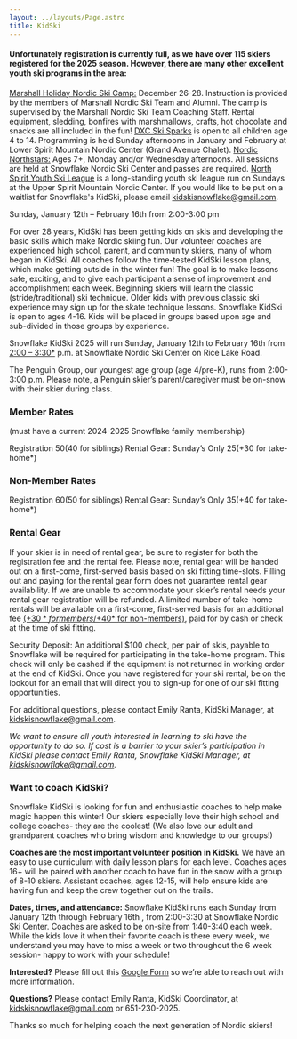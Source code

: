 ```yaml
---
layout: ../layouts/Page.astro
title: KidSki
---
```



#### Unfortunately registration is currently full, as we have over 115 skiers registered for the 2025 season. However, there are many other excellent youth ski programs in the area:
[Marshall Holiday Nordic Ski Camp:](https://events.veracross.com/marshall/15-skicamp2024) December 26-28. Instruction is provided by the members of Marshall Nordic Ski Team and Alumni. The camp is supervised by the Marshall Nordic Ski Team Coaching Staff. Rental equipment, sledding, bonfires with marshmallows, crafts, hot chocolate and snacks are all included in the fun!
[DXC Ski Sparks](https://www.duluthxc.com/dxcskisparks) is open to all children age 4 to 14. Programming is held Sunday afternoons in January and February at Lower Spirit Mountain Nordic Center (Grand Avenue Chalet).
[Nordic Northstars:](https://nordicnorthstars.com/youth-programs) Ages 7+, Monday and/or Wednesday afternoons. All sessions are held at Snowflake Nordic Ski Center and passes are required.
[North Spirit Youth Ski League](https://www.duluthxc.com/other-local-programs) is a long-standing youth ski league run on Sundays at the Upper Spirit Mountain Nordic Center. 
If you would like to be put on a waitlist for Snowflake's KidSki, please email kidskisnowflake@gmail.com.

Sunday, January 12th – February 16th from 2:00-3:00 pm

For over 28 years, KidSki has been getting kids on skis and developing the basic skills which make Nordic skiing fun.
Our volunteer coaches are experienced high school, parent, and community skiers, many of whom began in KidSki.
All coaches follow the time-tested KidSki lesson plans, which make getting outside in the winter fun!
The goal is to make lessons safe, exciting, and to give each participant a sense of improvement and accomplishment each week.
Beginning skiers will learn the classic (stride/traditional) ski technique.
Older kids with previous classic ski experience may sign up for the skate technique lessons.
Snowflake KidSki is open to ages 4-16.
Kids will be placed in groups based upon age and sub-divided in those groups by experience.

Snowflake KidSki 2025 will run Sunday, January 12th to February 16th from [2:00 – 3:30*](#penguin) p.m. at Snowflake Nordic Ski Center on Rice Lake Road.

<Note type="note" marker="*" id="penguin">The Penguin Group, our youngest age group (age 4/pre-K), runs from 2:00-3:00 p.m. Please note, a Penguin skier’s parent/caregiver must be on-snow with their skier during class.</Note>

### Member Rates

(must have a current 2024-2025 Snowflake family membership)

Registration $50 ($40 for siblings)
Rental Gear: Sunday’s Only $25 (+$30 for take-home\*)

### Non-Member Rates

Registration $60 ($50 for siblings)
Rental Gear: Sunday’s Only $35 (+$40 for take-home\*)

### Rental Gear

If your skier is in need of rental gear, be sure to register for both the registration fee and the rental fee.
Please note, rental gear will be handed out on a first-come, first-served basis based on ski fitting time-slots.
Filling out and paying for the rental gear form does not guarantee rental gear availability.
If we are unable to accommodate your skier’s rental needs your rental gear registration will be refunded.
A limited number of take-home rentals will be available on a first-come, first-served basis for an additional fee [(+$30* for members/+$40* for non-members)](#security-deposit), paid for by cash or check at the time of ski fitting.

<Note type="info" marker="*" id="security-deposit">Security Deposit: An additional $100 check, per pair of skis, payable to Snowflake will be required for participating in the take-home program. This check will only be cashed if the equipment is not returned in working order at the end of KidSki.</Note>
Once you have registered for your ski rental, be on the lookout for an email that will direct you to sign-up for one of our ski fitting opportunities.

For additional questions, please contact Emily Ranta, KidSki Manager, at kidskisnowflake@gmail.com.

_We want to ensure all youth interested in learning to ski have the opportunity to do so. If cost is a barrier to your skier’s participation in KidSki please contact Emily Ranta, Snowflake KidSki Manager, at kidskisnowflake@gmail.com._

### Want to coach KidSki? 
Snowflake KidSki is looking for fun and enthusiastic coaches to help make magic happen this winter! Our skiers especially love their high school and college coaches- they are the coolest! (We also love our adult and grandparent coaches who bring wisdom and knowledge to our groups!)

**Coaches are the most important volunteer position in KidSki.** We have an easy to use curriculum with daily lesson plans for each level. Coaches ages 16+ will be paired with another coach to have fun in the snow with a group of 8-10 skiers. Assistant coaches, ages 12-15, will help ensure kids are having fun and keep the crew together out on the trails.

**Dates, times, and attendance:** Snowflake KidSki runs each Sunday from January 12th through February 16th , from 2:00-3:30 at Snowflake Nordic Ski Center. Coaches are asked to be on-site from 1:40-3:40 each week. While the kids love it when their favorite coach is there every week, we understand you may have to miss a week or two throughout the 6 week session- happy to work with your schedule!

**Interested?** Please fill out this [Google Form](https://forms.gle/DUD1oe85xSguU8wv6) so we’re able to reach out with more information.

**Questions?** Please contact Emily Ranta, KidSki Coordinator, at kidskisnowflake@gmail.com or 651-230-2025.

Thanks so much for helping coach the next generation of Nordic skiers!
